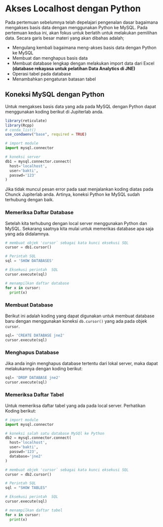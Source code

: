 # Akses Localhost dengan Python

Pada pertemuan sebelumnya telah depelajari pengenalan dasar bagaimana mengakses basis data dengan menggunakan Python ke MySQL. Pada pertemuan kedua ini, akan fokus untuk berlatih untuk melakukan pemilihan data. Secara garis besar materi yang akan dibahas adalah; 

* Mengulang kembali bagaimana meng-akses basis data dengan Python ke MySQL
* Membuat dan menghapus basis data
* Membuat database lengkap dengan melakukan import data dari Excel **(database rekayasa untuk pelatihan Data Analytics di JNE)**
* Operasi tabel pada database
* Menambahkan pengaturan batasan tabel 


## Koneksi MySQL dengan Python

Untuk mengakses basis data yang ada pada MySQL dengan Python dapat menggunakan koding berikut di Jupiterlab anda. 

```r
library(reticulate)
library(Rcpp)
# conda_list()
use_condaenv("base", required = TRUE)
```

```python
# import module 
import mysql.connector

# koneksi server
db1 = mysql.connector.connect(
  host='localhost',
  user='bakti',
  passwd='123'
)
```


Jika tidak muncul pesan error pada saat menjalankan koding diatas pada Chunck Jupiterlab anda. Artinya, koneksi Python ke MySQL sudah terhubung dengan baik. 


### Memeriksa Daftar Database

Setelah kita terhubung dengan local server menggunakan Python dan MySQL. Sekarang saatnya kita mulai untuk memerikas database apa saja yang ada didalamnya. 

```python
# membuat objek 'cursor` sebagai kata kunci eksekusi SQL
cursor = db1.cursor()

# Perintah SQL
sql = 'SHOW DATABASES'

# Eksekusi perintah  SQL
cursor.execute(sql)

# menampilkan daftar database
for x in cursor:
  print(x) 
```

### Membuat Database

Berikut ini adalah koding yang dapat digunakan untuk membuat database baru dengan menggunakan koneksi `db.cursor()` yang ada pada objek `cursor`.

```python
sql= 'CREATE DATABASE jne2'
cursor.execute(sql)
```


### Menghapus Database 

Jika anda ingin menghapus database tertentu dari lokal server, maka dapat melakukannya dengan koding berikut:

```python
sql= 'DROP DATABASE jne2'
cursor.execute(sql)
```


### Memeriksa Daftar Tabel

Untuk memeriksa daftar tabel yang ada pada local server. Perhatikan Koding berikut:

```python
# import module 
import mysql.connector

# koneksi salah satu database MySQl ke Python
db2 = mysql.connector.connect(
  host='localhost',
  user='bakti',
  passwd='123',
  database='jne2'
)

# membuat objek 'cursor` sebagai kata kunci eksekusi SQL
cursor = db2.cursor()

# Perintah SQL
sql = "SHOW TABLES"

# Eksekusi perintah  SQL
cursor.execute(sql)

# menampilkan daftar tabel
for x in cursor:
  print(x) 
```











